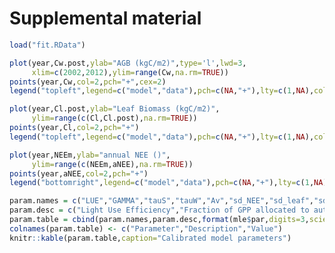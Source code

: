 # Supplemental material


```r
load("fit.RData")

plot(year,Cw.post,ylab="AGB (kgC/m2)",type='l',lwd=3,
     xlim=c(2002,2012),ylim=range(Cw,na.rm=TRUE))
points(year,Cw,col=2,pch="+",cex=2)
legend("topleft",legend=c("model","data"),pch=c(NA,"+"),lty=c(1,NA),col=1:2)

plot(year,Cl.post,ylab="Leaf Biomass (kgC/m2)",
     ylim=range(c(Cl,Cl.post),na.rm=TRUE))
points(year,Cl,col=2,pch="+")
legend("topleft",legend=c("model","data"),pch=c(NA,"+"),lty=c(1,NA),col=1:2)

plot(year,NEEm,ylab="annual NEE ()",
     ylim=range(c(NEEm,aNEE),na.rm=TRUE))
points(year,aNEE,col=2,pch="+")
legend("bottomright",legend=c("model","data"),pch=c(NA,"+"),lty=c(1,NA),col=1:2)
```


```r
param.names = c("LUE","GAMMA","tauS","tauW","Av","sd_NEE","sd_leaf","sd_wood")
param.desc = c("Light Use Efficiency","Fraction of GPP allocated to autotrophic respiration","Soil C residence time","Wood C residence time","Fraction of NPP allocated to leaves","NEE standard deviation","leaf C standard deviation","wood C standard deviation")
param.table = cbind(param.names,param.desc,format(mle$par,digits=3,scientific=TRUE))
colnames(param.table) <- c("Parameter","Description","Value")
knitr::kable(param.table,caption="Calibrated model parameters")
```

